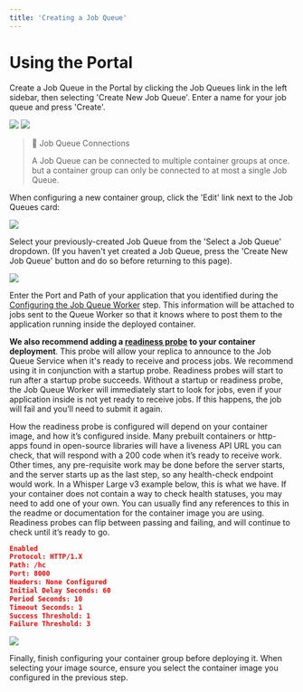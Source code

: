 ```yaml
---
title: 'Creating a Job Queue'
---
```


# Using the Portal

Create a Job Queue in the Portal by clicking the Job Queues link in the left sidebar, then selecting 'Create New Job
Queue'. Enter a name for your job queue and press 'Create'.

<img src="/products/sce/images/3fe2029-image.png" />

<img src="/products/sce/images/3f3bbf7-image.png" />

> 📘 Job Queue Connections
>
> A Job Queue can be connected to multiple container groups at once. but a container group can only be connected to at
> most a single Job Queue.

When configuring a new container group, click the 'Edit' link next to the Job Queues card:

<img src="/products/sce/images/6ef9e27-image.png" />

Select your previously-created Job Queue from the 'Select a Job Queue' dropdown. (If you haven't yet created a Job
Queue, press the 'Create New Job Queue' button and do so before returning to this page).

<img src="/products/sce/images/0592577-image.png" />

Enter the Port and Path of your application that you identified during the
[Configuring the Job Queue Worker](/products/sce/job-queues/queue-worker) step. This information will be attached to
jobs sent to the Queue Worker so that it knows where to post them to the application running inside the deployed
container.

**We also recommend adding a [readiness probe](/products/sce/health-probes/readiness-probes) to your container
deployment**. This probe will allow your replica to announce to the Job Queue Service when it's ready to receive and
process jobs. We recommend using it in conjunction with a startup probe. Readiness probes will start to run after a
startup probe succeeds. Without a startup or readiness probe, the Job Queue Worker will immediately start to look for
jobs, even if your application inside is not yet ready to receive jobs. If this happens, the job will fail and you’ll
need to submit it again.

How the readiness probe is configured will depend on your container image, and how it’s configured inside. Many prebuilt
containers or http-apps found in open-source libraries will have a liveness API URL you can check, that will respond
with a 200 code when it’s ready to receive work.
Other times, any pre-requisite work may be done before the server starts, and the server starts up as the last step, so
any health-check endpoint would work. In a Whisper Large v3 example below, this is what we have.
If your container does not contain a way to check health statuses, you may need to add one of your own. You can usually
find any references to this in the readme or documentation for the container image you are using. Readiness probes can
flip between passing and failing, and will continue to check until it’s ready to go.

```json
Enabled
Protocol: HTTP/1.X
Path: /hc
Port: 8000
Headers: None Configured
Initial Delay Seconds: 60
Period Seconds: 10
Timeout Seconds: 1
Success Threshold: 1
Failure Threshold: 3
```

<img src="/products/sce/images/6a6961b-image.png" />

Finally, finish configuring your container group before deploying it. When selecting your image source, ensure you
select the container image you configured in the previous step.
